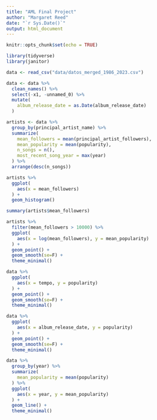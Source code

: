 ```yaml
---
title: "AML Final Project"
author: "Margaret Reed"
date: "`r Sys.Date()`"
output: html_document
---
```


```r
knitr::opts_chunk$set(echo = TRUE)
```

```r
library(tidyverse)
library(janitor)
```

```r
data <- read_csv("data/datos_merged_1986_2023.csv")
```

```r
data <- data %>%
  clean_names() %>%
  select(-x1, -unnamed_0) %>%
  mutate(
    album_release_date = as.Date(album_release_date)
  )
```


```r
artists <- data %>%
  group_by(principal_artist_name) %>%
  summarize(
    mean_followers = mean(principal_artist_followers),
    mean_popularity = mean(popularity),
    n_songs = n(),
    most_recent_song_year = max(year)
  ) %>%
  arrange(desc(n_songs))
```


```r
artists %>%
  ggplot(
    aes(x = mean_followers)
  ) +
  geom_histogram()

summary(artists$mean_followers)
```



```r
artists %>%
  filter(mean_followers > 10000) %>%
  ggplot(
    aes(x = log(mean_followers), y = mean_popularity)
  ) +
  geom_point() +
  geom_smooth(se=F) +
  theme_minimal()
```

```r
data %>%
  ggplot(
    aes(x = tempo, y = popularity)
  ) +
  geom_point() +
  geom_smooth(se=F) +
  theme_minimal()
```


```r
data %>%
  ggplot(
    aes(x = album_release_date, y = popularity)
  ) +
  geom_point() +
  geom_smooth(se=F) +
  theme_minimal()
```


```r
data %>%
  group_by(year) %>%
  summarize(
    mean_popularity = mean(popularity)
  ) %>%
  ggplot(
    aes(x = year, y = mean_popularity)
  ) +
  geom_line() +
  theme_minimal()
```

